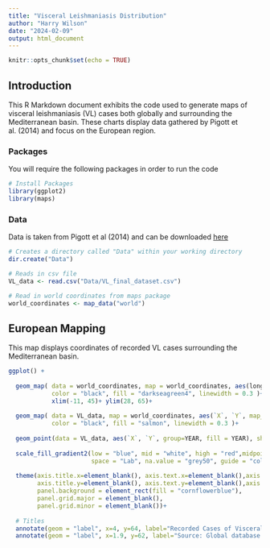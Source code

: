```yaml
---
title: "Visceral Leishmaniasis Distribution"
author: "Harry Wilson"
date: "2024-02-09"
output: html_document
---
```


```r
knitr::opts_chunk$set(echo = TRUE)
```

## Introduction

This R Markdown document exhibits the code used to generate maps of visceral leishmaniasis (VL) cases both globally and surrounding the Mediterranean basin. These charts display data gathered by Pigott et al. (2014) and focus on the European region.

### Packages
You will require the following packages in order to run the code

```r
# Install Packages
library(ggplot2)
library(maps)
```


### Data
Data is taken from Pigott et al (2014) and can be downloaded [here](https://datadryad.org/stash/dataset/doi:10.5061/dryad.05f5h)

```r
# Creates a directory called "Data" within your working directory
dir.create("Data")

# Reads in csv file
VL_data <- read.csv("Data/VL_final_dataset.csv")

# Read in world coordinates from maps package
world_coordinates <- map_data("world") 
```

## European Mapping

This map displays coordinates of recorded VL cases surrounding the Mediterranean basin.

```r

ggplot() + 
  
  geom_map( data = world_coordinates, map = world_coordinates, aes(long, lat, map_id = region,), 
            color = "black", fill = "darkseagreen4", linewidth = 0.3 )+
            xlim(-11, 45)+ ylim(28, 65)+
  
  geom_map( data = VL_data, map = world_coordinates, aes(`X`, `Y`, map_id = COUNTRY,), 
            color = "black", fill = "salmon", linewidth = 0.3 )+
  
  geom_point(data = VL_data, aes(`X`, `Y`, group=YEAR, fill = YEAR), shape = 21, size=2, stroke = 0.3)+
  
  scale_fill_gradient2(low = "blue", mid = "white", high = "red",midpoint = 1990, 
                       space = "Lab", na.value = "grey50", guide = "colourbar", aesthetics = "fill")+
  
  theme(axis.title.x=element_blank(), axis.text.x=element_blank(),axis.ticks.x=element_blank(),
        axis.title.y=element_blank(), axis.text.y=element_blank(),axis.ticks.y=element_blank(),
        panel.background = element_rect(fill = "cornflowerblue"),
        panel.grid.major = element_blank(),
        panel.grid.minor = element_blank())+
  
  # Titles
  annotate(geom = "label", x=4, y=64, label="Recorded Cases of Visceral Leishmaniasis",color="black", fill = "white", size = 6)+
  annotate(geom = "label", x=1.9, y=62, label="Source: Global database of leishmaniasis occurrence locations, 1960–2012",color="black", fill = "white", size = 3)

```
